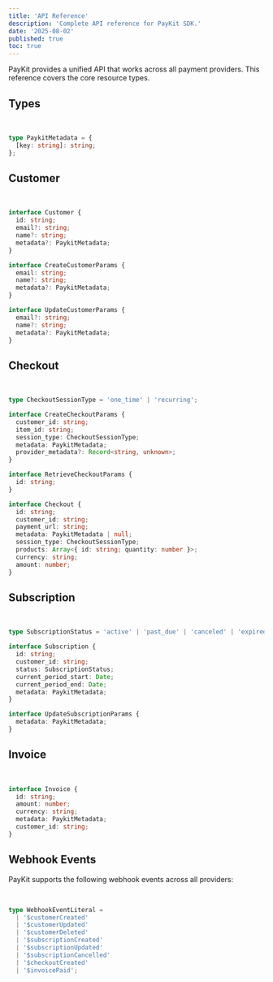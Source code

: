 ```yaml
---
title: 'API Reference'
description: 'Complete API reference for PayKit SDK.'
date: '2025-08-02'
published: true
toc: true
---
```


PayKit provides a unified API that works across all payment providers. This reference covers the core resource types.

## Types

<br />

```typescript
type PaykitMetadata = {
  [key: string]: string;
};
```

## Customer

<br />

```typescript
interface Customer {
  id: string;
  email?: string;
  name?: string;
  metadata?: PaykitMetadata;
}

interface CreateCustomerParams {
  email: string;
  name?: string;
  metadata?: PaykitMetadata;
}

interface UpdateCustomerParams {
  email?: string;
  name?: string;
  metadata?: PaykitMetadata;
}
```

## Checkout

<br />

```typescript
type CheckoutSessionType = 'one_time' | 'recurring';

interface CreateCheckoutParams {
  customer_id: string;
  item_id: string;
  session_type: CheckoutSessionType;
  metadata: PaykitMetadata;
  provider_metadata?: Record<string, unknown>;
}

interface RetrieveCheckoutParams {
  id: string;
}

interface Checkout {
  id: string;
  customer_id: string;
  payment_url: string;
  metadata: PaykitMetadata | null;
  session_type: CheckoutSessionType;
  products: Array<{ id: string; quantity: number }>;
  currency: string;
  amount: number;
}
```

## Subscription

<br />

```typescript
type SubscriptionStatus = 'active' | 'past_due' | 'canceled' | 'expired';

interface Subscription {
  id: string;
  customer_id: string;
  status: SubscriptionStatus;
  current_period_start: Date;
  current_period_end: Date;
  metadata: PaykitMetadata;
}

interface UpdateSubscriptionParams {
  metadata: PaykitMetadata;
}
```

## Invoice

<br />

```typescript
interface Invoice {
  id: string;
  amount: number;
  currency: string;
  metadata: PaykitMetadata;
  customer_id: string;
}
```

## Webhook Events

PayKit supports the following webhook events across all providers:

<br />

```typescript
type WebhookEventLiteral =
  | '$customerCreated'
  | '$customerUpdated'
  | '$customerDeleted'
  | '$subscriptionCreated'
  | '$subscriptionUpdated'
  | '$subscriptionCancelled'
  | '$checkoutCreated'
  | '$invoicePaid';
```
